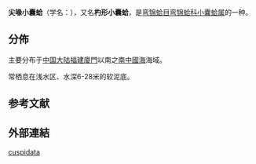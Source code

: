 {{Speciesbox
| taxon = Saccella cuspidata
| authority = (Gould, 1881)
}}

'''尖喙小囊蛤'''（学名：''{{lang|la|Saccella cuspidata}}''），又名'''杓形小囊蛤'''{{r|shell_3579}}，是[[弯锦蛤目|弯锦蛤目]][[弯锦蛤科|弯锦蛤科]][[小囊蛤属|小囊蛤属]]的一种{{r|shell_3579}}。

==分佈==
主要分布于[[中国大陆|中国大陆]][[福建|福建]][[廈門|廈門]]以南之[[南中國海|南中國海]]海域{{r|shell_3579|shelldoc_420090220086_01}}。

常栖息在浅水区、水深6-28米的软泥底{{r|shell_3579|shelldoc_420090220086_01}}。

==参考文献==
{{reflist|refs=
<ref name="shell_3579">{{cite web|url=http://shell.sinica.edu.tw/chinese/shellbase_detail.php?science_no=3579|title=国际贝库：尖喙小囊蛤|publisher=台湾贝类资料库|accessdate=2009-08-11|archive-date=2016-03-04|archive-url=https://web.archive.org/web/20160304105410/http://shell.sinica.edu.tw/chinese/shellbase_detail.php?science_no=3579|dead-url=no}}</ref>
<ref name="shelldoc_420090220086_01">{{shelldoc_420090220086_01}}</ref>
}}

==外部連結==
{{commonscat|Saccella cuspidata}}
{{Taxonbar}}
{{Mollusc-stub}}
[[Category:小囊蛤属|cuspidata]]